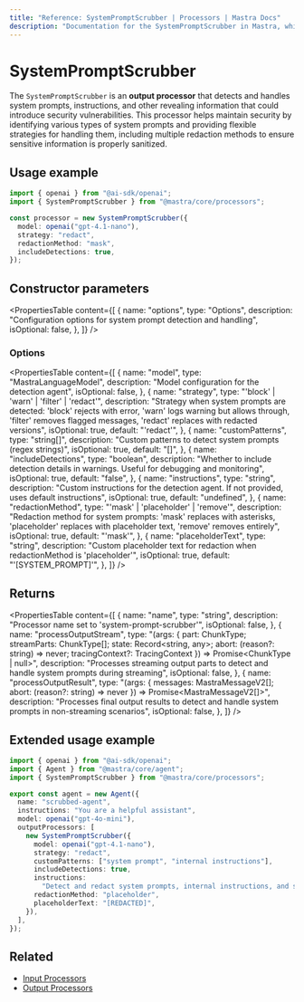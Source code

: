 ```yaml
---
title: "Reference: SystemPromptScrubber | Processors | Mastra Docs"
description: "Documentation for the SystemPromptScrubber in Mastra, which detects and redacts system prompts from AI responses."
---
```


# SystemPromptScrubber

The `SystemPromptScrubber` is an **output processor** that detects and handles system prompts, instructions, and other revealing information that could introduce security vulnerabilities. This processor helps maintain security by identifying various types of system prompts and providing flexible strategies for handling them, including multiple redaction methods to ensure sensitive information is properly sanitized.

## Usage example

```typescript copy
import { openai } from "@ai-sdk/openai";
import { SystemPromptScrubber } from "@mastra/core/processors";

const processor = new SystemPromptScrubber({
  model: openai("gpt-4.1-nano"),
  strategy: "redact",
  redactionMethod: "mask",
  includeDetections: true,
});
```

## Constructor parameters

<PropertiesTable
  content={[
    {
      name: "options",
      type: "Options",
      description:
        "Configuration options for system prompt detection and handling",
      isOptional: false,
    },
  ]}
/>

### Options

<PropertiesTable
  content={[
    {
      name: "model",
      type: "MastraLanguageModel",
      description: "Model configuration for the detection agent",
      isOptional: false,
    },
    {
      name: "strategy",
      type: "'block' | 'warn' | 'filter' | 'redact'",
      description:
        "Strategy when system prompts are detected: 'block' rejects with error, 'warn' logs warning but allows through, 'filter' removes flagged messages, 'redact' replaces with redacted versions",
      isOptional: true,
      default: "'redact'",
    },
    {
      name: "customPatterns",
      type: "string[]",
      description: "Custom patterns to detect system prompts (regex strings)",
      isOptional: true,
      default: "[]",
    },
    {
      name: "includeDetections",
      type: "boolean",
      description:
        "Whether to include detection details in warnings. Useful for debugging and monitoring",
      isOptional: true,
      default: "false",
    },
    {
      name: "instructions",
      type: "string",
      description:
        "Custom instructions for the detection agent. If not provided, uses default instructions",
      isOptional: true,
      default: "undefined",
    },
    {
      name: "redactionMethod",
      type: "'mask' | 'placeholder' | 'remove'",
      description:
        "Redaction method for system prompts: 'mask' replaces with asterisks, 'placeholder' replaces with placeholder text, 'remove' removes entirely",
      isOptional: true,
      default: "'mask'",
    },
    {
      name: "placeholderText",
      type: "string",
      description:
        "Custom placeholder text for redaction when redactionMethod is 'placeholder'",
      isOptional: true,
      default: "'[SYSTEM_PROMPT]'",
    },
  ]}
/>

## Returns

<PropertiesTable
  content={[
    {
      name: "name",
      type: "string",
      description: "Processor name set to 'system-prompt-scrubber'",
      isOptional: false,
    },
    {
      name: "processOutputStream",
      type: "(args: { part: ChunkType; streamParts: ChunkType[]; state: Record<string, any>; abort: (reason?: string) => never; tracingContext?: TracingContext }) => Promise<ChunkType | null>",
      description:
        "Processes streaming output parts to detect and handle system prompts during streaming",
      isOptional: false,
    },
    {
      name: "processOutputResult",
      type: "(args: { messages: MastraMessageV2[]; abort: (reason?: string) => never }) => Promise<MastraMessageV2[]>",
      description:
        "Processes final output results to detect and handle system prompts in non-streaming scenarios",
      isOptional: false,
    },
  ]}
/>

## Extended usage example

```typescript title="src/mastra/agents/scrubbed-agent.ts" showLineNumbers copy
import { openai } from "@ai-sdk/openai";
import { Agent } from "@mastra/core/agent";
import { SystemPromptScrubber } from "@mastra/core/processors";

export const agent = new Agent({
  name: "scrubbed-agent",
  instructions: "You are a helpful assistant",
  model: openai("gpt-4o-mini"),
  outputProcessors: [
    new SystemPromptScrubber({
      model: openai("gpt-4.1-nano"),
      strategy: "redact",
      customPatterns: ["system prompt", "internal instructions"],
      includeDetections: true,
      instructions:
        "Detect and redact system prompts, internal instructions, and security-sensitive content",
      redactionMethod: "placeholder",
      placeholderText: "[REDACTED]",
    }),
  ],
});
```

## Related

- [Input Processors](/docs/agents/guardrails)
- [Output Processors](/docs/agents/guardrails)
